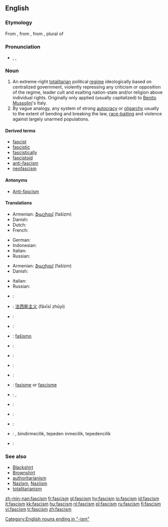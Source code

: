 {{wikipedia}}
==English==

===Etymology===
From {{etyl|it}} {{term|fascismo|lang=it}}, from {{term|fascio||bundle, [[fasces]]|lang=it}}, from {{etyl|la}} {{term|fasces|lang=la}}, plural of {{term|fascis|lang=la}}

===Pronunciation===
* {{enPR|făsh'ĭz(ə)m}}, {{IPA|/ˈfæʃɪz(ə)m/}}, {{SAMPA|/"f{SIz(@)m/}}

===Noun===
{{en-noun}}

# An extreme-right [[totalitarian]] political [[regime]] ideologically based on centralized government, violently repressing any criticism or opposition of the regime, leader cult and exalting nation-state and/or religion above individual rights. Originally only applied (usually capitalized) to [[Benito Mussolini]]'s Italy.
# By vague analogy, any system of strong [[autocracy]] or [[oligarchy]] usually to the extent of bending and breaking the law, [[race-baiting]] and violence against largely unarmed populations.

====Derived terms====
* [[fascist]]
* [[fascistic]]
* [[fascistically]]
* [[fascistoid]]
* [[anti-fascism]]
* [[neofascism]]

====Antonyms====
* [[Anti-fascism]]

====Translations====
{{trans-top|extreme-right totalitarian political regime}}
* Armenian: [[ֆաշիզմ]] (fašizm)
* Danish: {{t-|da|fascisme|c}}
* Dutch: {{t+|nl|fascisme|n}}
* French: {{t+|fr|fascisme|m}}
{{trans-mid}}
* German: {{t+|de|Faschismus|m}}
* Indonesian: {{t|id|fasisme}}
* Italian: {{t+|it|fascismo|m}}
* Russian: {{t+|ru|фашизм|f|tr=fašízm|sc=Cyrl}}
{{trans-bottom}}

{{trans-top|system of strong autocracy or oligarchy}}
* Armenian: [[ֆաշիզմ]] (fašizm)
* Danish: {{t-|da|fascisme|c}}
{{trans-mid}}
* Italian: {{t+|it|fascismo|m}}
* Russian: {{t+|ru|фашизм|f|tr=fašízm|sc=Cyrl}}
{{trans-bottom}}

{{checktrans-top}}
* {{ttbc|Catalan}}: {{t|ca|feixisme|m}}
* {{ttbc|Chinese}}: [[法西斯主义]] (fǎxīsī zhǔyì)
* {{ttbc|Croatian}}: {{t-|hr|fašizam|m}}
* {{ttbc|Czech}}: {{t|cs|fašismus|m}}
* {{ttbc|Esperanto}}: [[faŝismo]]
* {{ttbc|Hebrew}}: {{t|he|פשיזם}}
* {{ttbc|Icelandic}}: {{t-|is|fasismi|m}}
* {{ttbc|Indonesian}}: {{t|id|fasisme}}
{{trans-mid}}
* {{ttbc|Hungarian}}: {{t|hu|fasizmus}}
* {{ttbc|Norwegian Nynorsk}}: [[fasisme]] or [[fascisme]]
* {{ttbc|Norwegian Bokmål}}: {{t|no|fasisme}}, {{t|no|fascisme}}
* {{ttbc|Polish}}: {{t|pl|faszyzm|m}}
* {{ttbc|Spanish}}: {{t+|es|fascismo|m}}
* {{ttbc|Swedish}}: {{t-|sv|fascism|c}}
* {{ttbc|Turkish}}: {{t|tr|faşism}}, bindirmecilik, tepeden inmecilik, tepedencilik
* {{ttbc|Slovak}}: {{t|sk|fašizmus}}
{{trans-bottom}}

===See also===
<!-- which of these should really be capitalised? -->
* [[Blackshirt]]
* [[Brownshirt]]
* [[authoritarianism]]
* [[Nazism]], [[Naziism]]
* [[totalitarianism]]

[[Category:English nouns ending in "-ism"]]

[[zh-min-nan:fascism]]
[[fr:fascism]]
[[gl:fascism]]
[[hy:fascism]]
[[io:fascism]]
[[id:fascism]]
[[it:fascism]]
[[kk:fascism]]
[[hu:fascism]]
[[nl:fascism]]
[[pl:fascism]]
[[ru:fascism]]
[[fi:fascism]]
[[vi:fascism]]
[[tr:fascism]]
[[zh:fascism]]